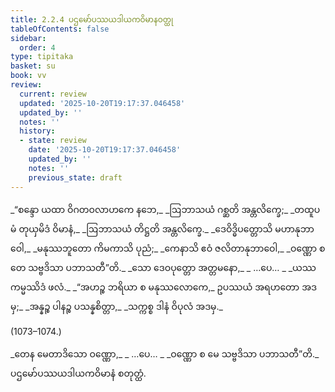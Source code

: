 ```yaml
---
title: 2.2.4 ပဌမော်ပဿယဒါယကဝိမာနဝတ္ထု
tableOfContents: false
sidebar:
  order: 4
type: tipitaka
basket: su
book: vv
review:
  current: review
  updated: '2025-10-20T19:17:37.046458'
  updated_by: ''
  notes: ''
  history:
  - state: review
    date: '2025-10-20T19:17:37.046458'
    updated_by: ''
    notes: ''
    previous_state: draft
---
```



<DynamicBreadcrumb />


<ReviewStatus review={frontmatter.review} showDetails={true} />

<HypothesisAnnotation frontmatter={frontmatter} />

<Division number="1069" book="vv" e="ch" v="19" p="98">

<Paragraph number="917" type="verses" book="vv">
_“စန္ဒော ယထာ ဝိဂတဝလာဟကေ နဘေ,_  
_ဩဘာသယံ ဂစ္ဆတိ အန္တလိက္ခေ;_  
_တထူပမံ တုယှမိဒံ ဝိမာနံ,_  
_ဩဘာသယံ တိဋ္ဌတိ အန္တလိက္ခေ._  

</Paragraph>

</Division>
<Division number="1070" book="vv" e="ch" v="19" p="98">

<Paragraph number="918" type="verses" book="vv">
_ဒေဝိဒ္ဓိပတ္တောသိ မဟာနုဘာဝေါ,_  
_မနုဿဘူတော ကိမကာသိ ပုညံ;_  
_ကေနာသိ ဧဝံ ဇလိတာနုဘာဝေါ,_  
_ဝဏ္ဏော စ တေ သဗ္ဗဒိသာ ပဘာသတီ”တိ._  

</Paragraph>

</Division>
<Division number="1071" book="vv" e="ch" v="19" p="98">

<Paragraph number="919" type="verses" book="vv">
_သော ဒေဝပုတ္တော အတ္တမနော,_  
_ …ပေ… _  
_ယဿ ကမ္မဿိဒံ ဖလံ._  

</Paragraph>

</Division>
<Division number="1072" book="vv" e="ch" v="19" p="98">

<Paragraph number="920" book="vv">
_“အဟဉ္စ ဘရိယာ စ မနုဿလောကေ,_  
ဥပဿယံ အရဟတော အဒမှ;_  
_အန္နဉ္စ ပါနဉ္စ ပသန္နစိတ္တာ,_  
_သက္ကစ္စ ဒါနံ ဝိပုလံ အဒမှ._  


(1073–1074.)
</Paragraph>

<Paragraph number="921" type="verses" book="vv">
_တေန မေတာဒိသော ဝဏ္ဏော,_  
_ …ပေ… _  
_ဝဏ္ဏော စ မေ သဗ္ဗဒိသာ ပဘာသတီ”တိ._  


</Paragraph>
</Division>

<Paragraph number="922" type="center" book="vv">
ပဌမော်ပဿယဒါယကဝိမာနံ စတုတ္ထံ.
</Paragraph>
